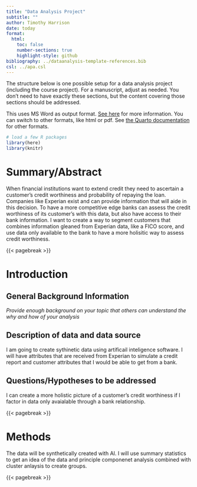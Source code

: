 ```yaml
---
title: "Data Analysis Project"
subtitle: ""
author: Timothy Harrison
date: today
format:
  html:
    toc: false
    number-sections: true
    highlight-style: github
bibliography: ../dataanalysis-template-references.bib
csl: ../apa.csl
---
```


The structure below is one possible setup for a data analysis project (including the course project). For a manuscript, adjust as needed. 
You don't need to have exactly these sections, but the content covering those sections should be addressed.

This uses MS Word as output format. [See here](https://quarto.org/docs/output-formats/ms-word.html) for more information. You can switch to other formats, like html or pdf. See [the Quarto documentation](https://quarto.org/) for other formats.


```r
# load a few R packages
library(here)
library(knitr)
```



# Summary/Abstract
When financial institutions want to extend credit they need to ascertain a customer's credit worthiness and probability of repaying the loan. Companies like Experian exist and can provide information that will aide in this decision. To have a more competitive edge banks can assess the credit worthiness of its customer's with this data, but also have access to their bank information. I want to create a way to segment customers that combines information gleaned from Experian data, like a FICO score, and use data only available to the bank to have a more holisitic way to assess credit worthiness.


{{< pagebreak >}}


# Introduction 

## General Background Information
_Provide enough background on your topic that others can understand the why and how of your analysis_ 

## Description of data and data source
I am going to create sythinetic data using artificail inteligence software. I will have attributes that are received from Experian to simulate a credit report and customer attributes that I would be able to get from a bank.

## Questions/Hypotheses to be addressed
I can create a more holistic picture of a customer's credit worthiness if I factor in data only avaialable through a bank relationship.

<!-- To cite other work (important everywhere, but likely happens first in -->
<!-- introduction), make sure your references are in the bibtex file specified in the -->
<!-- YAML header above (here `dataanalysis_template_references.bib`) and have the -->
<!-- right bibtex key. Then you can include like this: -->
<!-- Examples of reproducible research projects can for instance be found in -->
<!-- [@mckay2020; @mckay2020a] -->

{{< pagebreak >}}


# Methods 

The data will be synthetically created with AI. I will use summary statistics to get an idea of the data and principle componenet analysis combined with cluster anlaysis to create groups.


<!-- ## Data aquisition -->
<!-- The data will be created. -->


<!-- ## Data import and cleaning -->
<!-- _Write code that reads in the file and cleans it so it's ready for analysis. Since this will be fairly long code for most datasets, it might be a good idea to have it in one or several R scripts. If that is the case, explain here briefly what kind of cleaning/processing you do, and provide more details and well documented code somewhere (e.g. as supplement in a paper). All materials, including files that contain code, should be commented well so everyone can follow along._ -->


<!-- ## Statistical analysis -->
<!-- _Explain anything related to your statistical analyses._ -->


{{< pagebreak >}}


<!-- # Results -->

<!-- ## Exploratory/Descriptive analysis -->

<!-- _Use a combination of text/tables/figures to explore and describe your data. Show the most important descriptive results here. Additional ones should go in the supplement. Even more can be in the R and Quarto files that are part of your project._ -->


<!-- @tbl-summarytable shows a summary of the data. -->

<!-- Note the loading of the data providing a **relative** path using the `../../` notation. (Two dots means a folder up). You never want to specify an **absolute** path like `C:\ahandel\myproject\results\` because if you share this with someone, it won't work for them since they don't have that path. You can also use the `here` R package to create paths. See examples of that below. **I recommend the `here` package, but I'm showing the other approach here just in case you encounter it.** -->

<!-- ```{r} -->
<!-- #| label: tbl-summarytable -->
<!-- #| tbl-cap: "Data summary table." -->
<!-- #| echo: FALSE -->
<!-- resulttable=readRDS("../../results/tables-files/summarytable.rds") -->
<!-- knitr::kable(resulttable) -->
<!-- ``` -->



<!-- ## Basic statistical analysis -->

<!-- _To get some further insight into your data, if reasonable you could compute simple statistics (e.g. simple models with 1 predictor) to look for associations between your outcome(s) and each individual predictor variable. Though note that unless you pre-specified the outcome and main exposure, any "p<0.05 means statistical significance" interpretation is not valid._ -->


<!-- @fig-result shows a scatterplot figure produced by one of the R scripts. -->

<!-- ```{r} -->
<!-- #| label: fig-result -->
<!-- #| fig-cap: "Height and weight stratified by gender." -->
<!-- #| echo: FALSE -->
<!-- knitr::include_graphics(here("starter-analysis-exercise","results","figures","height-weight-stratified.png")) -->
<!-- ``` -->


<!-- ## Full analysis -->

<!-- _Use one or several suitable statistical/machine learning methods to analyze your data and to produce meaningful figures, tables, etc. This might again be code that is best placed in one or several separate R scripts that need to be well documented. You want the code to produce figures and data ready for display as tables, and save those. Then you load them here._ -->

<!-- Example @tbl-resulttable2 shows a summary of a linear model fit. -->

<!-- ```{r} -->
<!-- #| label: tbl-resulttable2 -->
<!-- #| tbl-cap: "Linear model fit table." -->
<!-- #| echo: FALSE -->
<!-- resulttable2 = readRDS(here("starter-analysis-exercise","results","tables-files","resulttable2.rds")) -->
<!-- knitr::kable(resulttable2) -->
<!-- ``` -->


<!-- {{< pagebreak >}} -->


<!-- # Discussion -->

<!-- ## Summary and Interpretation -->
<!-- _Summarize what you did, what you found and what it means._ -->

<!-- ## Strengths and Limitations -->
<!-- _Discuss what you perceive as strengths and limitations of your analysis._ -->

<!-- ## Conclusions -->
<!-- _What are the main take-home messages?_ -->

<!-- _Include citations in your Rmd file using bibtex, the list of references will automatically be placed at the end_ -->

<!-- This paper [@leek2015] discusses types of analyses.  -->

<!-- These papers [@mckay2020; @mckay2020a] are good examples of papers published using a fully reproducible setup similar to the one shown in this template.  -->

<!-- Note that this cited reference will show up at the end of the document, the reference formatting is determined by the CSL file specified in the YAML header. Many more style files for almost any journal [are available](https://www.zotero.org/styles). You also specify the location of your bibtex reference file in the YAML. You can call your reference file anything you like, I just used the generic word `references.bib` but giving it a more descriptive name is probably better. -->


<!-- {{< pagebreak >}} -->

<!-- # References -->



